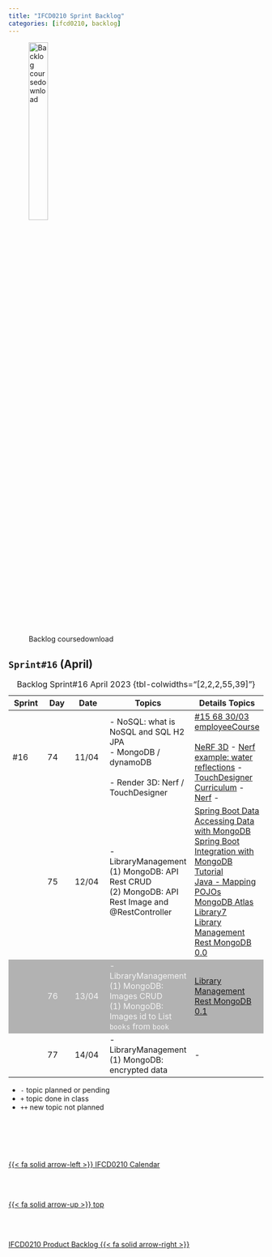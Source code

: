 ```yaml
---
title: "IFCD0210 Sprint Backlog"
categories: [ifcd0210, backlog]
---
```


<style>
tr:nth-child(3) {
  background-color: #b2b2b2!important;
  color: #f4f4f4!important;
}
</style>


![Backlog coursedownload](/images/home/backlog.jpg){width="30%"}

## ``Sprint#16`` (April)

::: {.column-page-right}
| Sprint | Day | Date | Topics |  Details Topics |
| -- | -- | -- | -- | -- |
| #16 | 74 | 11/04 | - NoSQL: what is NoSQL and SQL H2 JPA </br> - MongoDB / dynamoDB    </br></br> - Render 3D: Nerf / TouchDesigner </br>    | [#15 68	30/03](/ifcd0210/ifcd0210backlog-product.qmd#march-2023)  </br> [employeeCourse](/springboot/sblab6.qmd){.external} </br> </br> [NeRF 3D](https://www.plainconcepts.com/nerf-3d/){.external} - [Nerf example: water reflections](https://twitter.com/smallfly/status/1597004739774152704?s=20){.external} -  [TouchDesigner Curriculum](https://derivative.ca/showcase){.external} -  [Nerf](https://www.matthewtancik.com/nerf){.external} -   | 
|  | 75 | 12/04 | - LibraryManagement </br> (1) MongoDB: API Rest CRUD </br> (2) MongoDB: API Rest Image and @RestController | [Spring Boot Data](/springboot/boot-concepts-data.qmd) </br>  [Accessing Data with MongoDB](https://spring.io/guides/gs/accessing-data-mongodb/){.external} </br> [Spring Boot Integration with MongoDB Tutorial](https://www.mongodb.com/compatibility/spring-boot){.external} </br> [Java - Mapping POJOs](https://www.mongodb.com/developer/languages/java/java-mapping-pojos/){.external} </br> [MongoDB Atlas](https://cloud.mongodb.com/){.external} </br>  [Library7](https://github.com/AlbertProfe/cifojava2022-5/wiki/Library7-:-MongoDB-Spring-Boot-Project-with-API-Rest){.external} </br> [Library Management Rest MongoDB 0.0](https://github.com/AlbertProfe/CifoJava2023/tree/d56d89b50179209547097c36a2da977a22d33875/LibraryManagementRest){.external} |
|  | 76 | 13/04 | - LibraryManagement </br> (1) MongoDB: Images CRUD  </br> (1) MongoDB: Images id to List `books` from `book` | [Library Management Rest MongoDB 0.1](https://github.com/AlbertProfe/CifoJava2023/tree/ffe874191e40e9f54f81a6e5c883edc581f96f5f/LibraryManagementRest){.external}  |
|  | 77 | 14/04 | - LibraryManagement </br> (1) MongoDB: encrypted data | - |
: Backlog Sprint#16 April 2023 {tbl-colwidths="[2,2,2,55,39]"}
:::

::: {.callout-note}
- `-` topic planned or pending
- `+` topic done in class
- `++` new topic not planned
:::



<!--- navLinks -->
<br><br>
<div class=row>
<br>
<div class='column left previous'>
<br>
[{{< fa solid arrow-left >}} IFCD0210 Calendar](/ifcd0210/ifcd0210calendar.qmd)
<br>
</div>
<br>
<div class='column center'>
<br>
[{{< fa solid arrow-up >}} top](#top)
<br>
</div>
<br>
<div class='column right next'>
<br>
[IFCD0210 Product Backlog  {{< fa solid arrow-right >}}](/ifcd0210/ifcd0210backlog-product.qmd)
<br>
</div>
<br>
</div>
